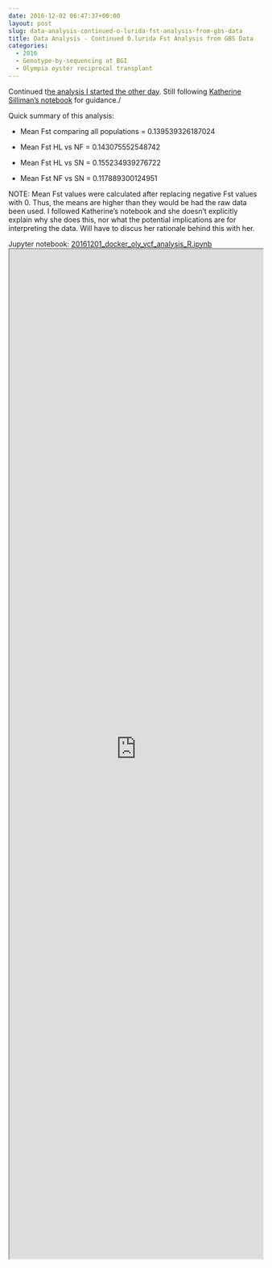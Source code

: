 ```yaml
---
date: 2016-12-02 06:47:37+00:00
layout: post
slug: data-analysis-continued-o-lurida-fst-analysis-from-gbs-data
title: Data Analysis - Continued O.lurida Fst Analysis from GBS Data
categories:
  - 2016
  - Genotype-by-sequencing at BGI
  - Olympia oyster reciprocal transplant
---
```


Continued t[he analysis I started the other day](https://robertslab.github.io/sams-notebook/posts/2016-11-18-data-analysis-initial-o-lurida-fst-determination-from-gbs-data/). Still following [Katherine Silliman's notebook](https://github.com/ksil91/2016_Notebook/blob/master/2bRAD%20Subset%20Population%20Structure%20Analysis.ipynb) for guidance./

Quick summary of this analysis:




    
  * Mean Fst comparing all populations = 0.139539326187024

    
  * Mean Fst HL vs NF = 0.143075552548742

    
  * Mean Fst HL vs SN = 0.155234939276722

    
  * Mean Fst NF vs SN = 0.117889300124951



NOTE: Mean Fst values were calculated after replacing negative Fst values with 0. Thus, the means are higher than they would be had the raw data been used. I followed Katherine's notebook and she doesn't explicitly explain why she does this, nor what the potential implications are for interpreting the data. Will have to discus her rationale behind this with her.

Jupyter notebook: [20161201_docker_oly_vcf_analysis_R.ipynb](https://github.com/sr320/LabDocs/blob/master/jupyter_nbs/sam/20161201_docker_oly_vcf_analysis_R.ipynb)
<iframe src="https://render.githubusercontent.com/view/ipynb?commit=662b23afba3893bc401598945369542b71051859&enc_url=68747470733a2f2f7261772e67697468756275736572636f6e74656e742e636f6d2f73723332302f4c6162446f63732f363632623233616662613338393362633430313539383934353336393534326237313035313835392f6a7570797465725f6e62732f73616d2f32303136313230315f646f636b65725f6f6c795f7663665f616e616c797369735f522e6970796e62&nwo=sr320%2FLabDocs&path=jupyter_nbs%2Fsam%2F20161201_docker_oly_vcf_analysis_R.ipynb&repository_id=13746500#1267c9cf-b545-4b76-a1e3-fd6cdad77557" width="100%" height="2000" scrolling="yes"></iframe>
